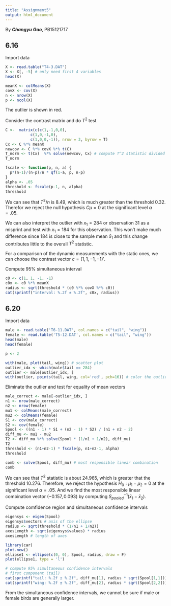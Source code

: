 ```yaml
---
title: "Assignment5"
output: html_document
---
```


By ***Changyu Gao***, PB15121717

## 6.16

Import data
```r
X <- read.table("T4-3.DAT")
X <- X[, -5] # only need first 4 variables
head(X)

meanX <- colMeans(X)
covX <- cov(X)
n <- nrow(X)
p <- ncol(X)
```

The outlier is shown in red.

Consider the contrast matrix and do $T^2$ test
```r
C <-  matrix(c(c(1,-1,0,0),
           c(1,0,-1,0),
           c(1,0,0,-1)), nrow = 3, byrow = T)
Cx <- C %*% meanX
newcov <- C %*% covX %*% t(C)
T_norm <- t(Cx)  %*% solve(newcov, Cx) # compute T^2 statistic divided by n
T_norm

fscale <- function(p, n, a) {
  p*(n-1)/(n-p)/n * qf(1-a, p, n-p)
}
alpha <- .05
threshold <- fscale(p-1, n, alpha)
threshold
```

We can see that $T^2 / n$ is 8.49, which is much greater than the threshold 0.32. Therefor we reject the null hypothesis $C\mu = 0$
at the significant level $\alpha=.05$.

We can also interpret the outlier with $x_1 = 284$ or observation 31 as a misprint and test with $x_1 = 184$ for this observation. This won't make much difference since 184 is close to the sample mean $\bar x_1$ and this change contributes little to the overall $T^2$ statistic.

For a comparison of the dynamic measurements with the static ones, we can choose the contrast vector $c = (1, 1, -1, -1)'$.

Compute 95% simultaneous interval
```r
c0 <- c(1, 1, -1, -1)
c0x <- c0 %*% meanX
radius <- sqrt(threshold * (c0 %*% covX %*% c0))
cat(sprintf("interval: %.2f ± %.2f", c0x, radius))
```

## 6.20

Import data
```r
male <- read.table('T6-11.DAT', col.names = c("tail", "wing"))
female <- read.table('T5-12.DAT', col.names = c("tail", "wing"))
head(male)
head(female)

p <- 2

with(male, plot(tail, wing)) # scatter plot
outlier_idx <- which(male$tail == 284)
outlier <- male[outlier_idx, ]
with(outlier, points(tail, wing, col='red', pch=16)) # color the outlier red
```

Eliminate the outlier and test for equality of mean vectors
```r
male_correct <- male[-outlier_idx, ]
n1 <- nrow(male_correct)
n2 <- nrow(female)
mu1 <- colMeans(male_correct)
mu2 <- colMeans(female)
S1 <- cov(male_correct)
S2 <- cov(female)
Spool <- ((n1 - 1) * S1 + (n2 - 1) * S2) / (n1 + n2 - 2)
diff_mu <- mu1 - mu2
T2 <- diff_mu %*% solve(Spool * (1/n1 + 1/n2), diff_mu)
T2
threshold <- (n1+n2-1) * fscale(p, n1+n2-1, alpha)
threshold

comb <- solve(Spool, diff_mu) # most responsible linear combination
comb
```

We can see that $T^2$ statistic is about 24.965, which is greater that the threshold 10.276. Therefore, we reject the hypothesis $H_0: \mu_1 - \mu_2 = 0$ at the significant level $\alpha=.05$.
And we find the most responsible linear combination vector $(-0.157, 0.093)$ by computing $S_{pooled}^{-1}(\bar x_1 - \bar x_2)$.

Compute comfidence region and simultaneous confidence intervals
```r
eigensys <- eigen(Spool)
eigensys$vectors # axis of the ellipse
radius <- sqrt(threshold * (1/n1 + 1/n2))
axesLength <- sqrt(eigensys$values) * radius
axesLength # length of axes

library(car)
plot.new()
ellipse1 <- ellipse(c(0, 0), Spool, radius, draw = F)
plot(ellipse1, type = 'l')

# compute 95% simultaneous confidence intervals
# first component (tail)
cat(sprintf("tail: %.2f ± %.2f", diff_mu[1], radius * sqrt(Spool[1,1])))
cat(sprintf("wing: %.2f ± %.2f", diff_mu[2], radius * sqrt(Spool[2,2])))
```

From the simultaneous confidence intervals, we cannot be sure if male or female birds are generally larger.

